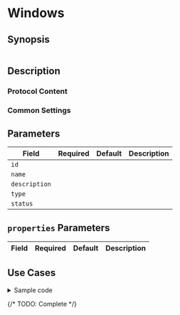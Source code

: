 # Windows

## Synopsis

```yaml
```

## Description

### Protocol Content

### Common Settings

<dl>
</dl>

## Parameters

|Field|Required|Default|Description|
|---|---|---|---|
|`id`||||
|`name`||||
|`description`||||
|`type`||||
|`status`||||

## `properties` Parameters

|Field|Required|Default|Description|
|---|---|---|---|

## Use Cases

<details>
<summary>Sample code</summary>
```yaml
```
</details>

{/* TODO: Complete */}
